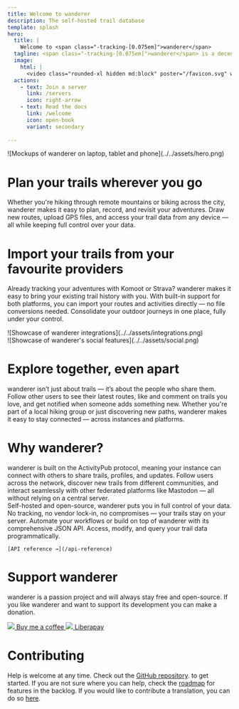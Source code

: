 ```yaml
---
title: Welcome to wanderer
description: The self-hosted trail database
template: splash
hero:
  title: |
    Welcome to <span class="-tracking-[0.075em]">wanderer</span>
  tagline: <span class="-tracking-[0.075em]">wanderer</span> is a decentralized, self-hosted trail database. You can upload your recorded GPS tracks or create new ones and add various metadata to build an easily searchable catalogue.
  image:
    html: |
      <video class="rounded-xl hidden md:block" poster="/favicon.svg" width="100%" src="/trailer.mp4" controls autoplay />
  actions:
    - text: Join a server
      link: /servers
      icon: right-arrow
    - text: Read the docs
      link: /welcome
      icon: open-book
      variant: secondary
    
---
```



<div class="grid grid-cols-1 md:grid-cols-2 gap-16">
  <div class="order-">
    ![Mockups of wanderer on laptop, tablet and phone](../../assets/hero.png)
  </div>
  <div>
    <h1>Plan your trails wherever you go</h1>
    <p>
      Whether you're hiking through remote mountains or biking across the city, <span class="-tracking-[0.075em]">wanderer</span> makes it easy to plan, record, and revisit your adventures. Draw new routes, upload GPS files, and access your trail data from any device — all while keeping full control over your data.
    </p>
  </div>
  <div>
    <h1>Import your trails from your favourite providers</h1>
    <p>
      Already tracking your adventures with Komoot or Strava? <span class="-tracking-[0.075em]">wanderer</span> makes it easy to bring your existing trail history with you. With built-in support for both platforms, you can import your routes and activities directly — no file conversions needed. Consolidate your outdoor journeys in one place, fully under your control.
    </p>
  </div>
  <div>
    ![Showcase of wanderer integrations](../../assets/integrations.png)
  </div>
  <div>
    ![Showcase of wanderer's social features](../../assets/social.png)
  </div>
  <div>
    <h1>Explore together, even apart</h1>
    <p>
      <span class="-tracking-[0.075em]">wanderer</span> isn’t just about trails — it’s about the people who share them. Follow other users to see their latest routes, like and comment on trails you love, and get notified when someone adds something new. Whether you're part of a local hiking group or just discovering new paths, <span class="-tracking-[0.075em]">wanderer</span> makes it easy to stay connected — across instances and platforms.
    </p>
  </div>

</div>

# Why wanderer?

<div class="grid grid-cols-1 md:grid-cols-3 gap-4">
  <div class="mt-4">
    <Card class="mt-4" title="Decentralized" icon="random">
        <span class="-tracking-[0.075em]">wanderer</span> is built on the ActivityPub protocol, meaning your instance can connect with others to share trails, profiles, and updates. Follow users across the network, discover new trails from different communities, and interact seamlessly with other federated platforms like Mastodon — all without relying on a central server.  
    </Card>
  </div>
  <Card title="Privacy-first, always" icon="approve-check">
    Self-hosted and open-source, <span class="-tracking-[0.075em]">wanderer</span> puts you in full control of your data. No tracking, no vendor lock-in, no compromises — your trails stay on your server.
  </Card>
  <Card title="Full-featured API" icon="seti:json">
    Automate your workflows or build on top of <span class="-tracking-[0.075em]">wanderer</span> with its comprehensive JSON API. Access, modify, and query your trail data programmatically.

    [API reference →](/api-reference)
  </Card>
</div>


# Support <span class="-tracking-[0.075em]">wanderer</span>

<span class="-tracking-[0.075em]">wanderer</span> is a passion project and will always stay free and open-source. If you like <span class="-tracking-[0.075em]">wanderer</span> and want to support its development you can make a donation.

<div class="flex items-center justify-center gap-x-8">
  <a class="p-4 text-white rounded-full flex  items-center" style="background: var(--sl-color-text-accent)" href="https://buymeacoffee.com/wanderertrails"> 
    <img class="mt-0 mr-2 h-8" src="https://github.githubassets.com/assets/buy_me_a_coffee-63ed78263f6e.svg" />
    <span class="font-bold">Buy me a coffee</span>
  </a>
  <a class="p-4 text-white rounded-full flex items-center" style="background: var(--sl-color-text-accent)" href="https://liberapay.com/wanderer"> 
    <img class="mt-0 mr-2 h-8" src="https://github.githubassets.com/assets/liberapay-48108ded7267.svg" />    
    <span class="font-bold">Liberapay</span>
  </a>
</div>

# Contributing
Help is welcome at any time. Check out the [GitHub repository](https://github.com/Flomp/wanderer). to get started. If you are not sure where you can help, check the [roadmap](https://github.com/users/Flomp/projects/2) for features in the backlog. If you would like to contribute a translation, you can do so [here](https://crowdin.com/project/wanderer).
